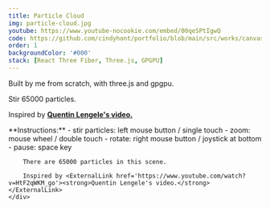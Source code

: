 ```yaml
---
title: Particle Cloud
img: particle-cloud.jpg
youtube: https://www.youtube-nocookie.com/embed/00qeSPtIgwQ
code: https://github.com/cindyhont/portfolio/blob/main/src/works/canvas3d/particle-cloud.tsx
order: 1
backgroundColor: '#000'
stack: [React Three Fiber, Three.js, GPGPU]
---
```

<p>Built by me from scratch, with three.js and gpgpu.</p>
<p>Stir 65000 particles.</p>
<p>Inspired by <a href='https://www.youtube.com/watch?v=HtF2qWKM_go' target='_blank' rel='noopener noreferrer'><strong>Quentin Lengele's video.</strong></a></p>
<!-- excerpt end -->
<ParticleCloud />
<FullScreenAbout>
    <div>
        **Instructions:**
        - stir particles: left mouse button / single touch
        - zoom: mouse wheel / double touch
        - rotate: right mouse button / joystick at bottom
        - pause: space key

        There are 65000 particles in this scene.

        Inspired by <ExternalLink href='https://www.youtube.com/watch?v=HtF2qWKM_go'><strong>Quentin Lengele's video.</strong></ExternalLink>
    </div>
</FullScreenAbout>
<FpsCounter />